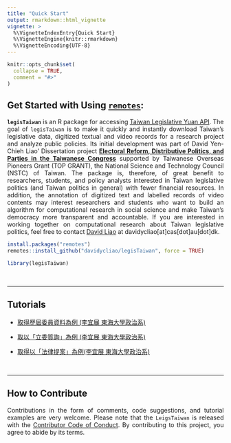 ```yaml
---
title: "Quick Start"
output: rmarkdown::html_vignette
vignette: >
  %\VignetteIndexEntry{Quick Start}
  %\VignetteEngine{knitr::rmarkdown}
  %\VignetteEncoding{UTF-8}
---
```


```r
knitr::opts_chunk$set(
  collapse = TRUE,
  comment = "#>"
)
```

## Get Started with Using [`remotes`](https://github.com/r-lib/remotes):

<div style="text-align: justify">

**`legisTaiwan`** is an R package for accessing [Taiwan Legislative Yuan API](https://data.ly.gov.tw/index.action). The goal of `legisTaiwan` is to make it quickly and instantly download Taiwan's legislative data, digitized textual 
and video records for a research project and analyze public policies. Its initial development was part of David Yen-Chieh Liao' Dissertation project **[Electoral Reform, Distributive Politics, and Parties in the Taiwanese Congress](https://raw.githack.com/davidycliao/phd-thesis/main/Yen_Chieh_Liao_PhD_Dissertation_Jan_2023.pdf)** supported by Taiwanese Overseas Pioneers Grant (TOP GRANT), the National Science and Technology Council (NSTC) of Taiwan. The package is, therefore, of great benefit to researchers, students, and policy analysts interested in Taiwan legislative politics (and Taiwan politics in general) with fewer financial resources. In addition, the annotation of digitized text and labelled records of video contents may interest researchers and students who want to build an algorithm for computational research in social science and make Taiwan's democracy more transparent and accountable. If you are interested in working together on computational research about Taiwan legislative politics, feel free to contact [David Liao](https://davidycliao.github.io) at davidycliao[at]cas[dot]au[dot]dk.

</div>


```r
install.packages("remotes")
remotes::install_github("davidycliao/legisTaiwan", force = TRUE)
```

```r
library(legisTaiwan)
```

<br> 

-----

## Tutorials

+ [取得歷屆委員資料為例 (李宜展 東海大學政治系)](https://davidycliao.github.io/legisTaiwan/articles/get_legislators.html)


+ [取以「立委質詢」為例 (李宜展 東海大學政治系)](https://davidycliao.github.io/legisTaiwan/articles/get_parlquestions.html)

+ [取得以「法律提案」為例(李宜展 東海大學政治系)](https://davidycliao.github.io/legisTaiwan/articles/get_bills.html)


<br> 

-----

## How to Contribute

<div style="text-align: justify">
Contributions in the form of comments, code suggestions, and tutorial examples are very welcome. Please note that the `LeigsTaiwan` is released with the [Contributor Code of Conduct](https://github.com/davidycliao/legisTaiwan/blob/master/CONDUCT.md). By contributing to this project, you agree to abide by its terms. 

</div>

<br> 
